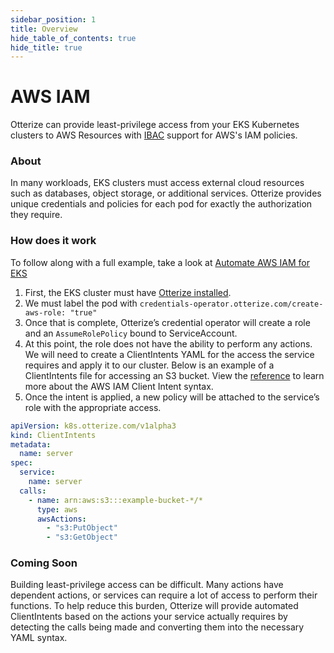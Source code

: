 ```yaml
---
sidebar_position: 1
title: Overview
hide_table_of_contents: true
hide_title: true
---
```


# AWS IAM

Otterize can provide least-privilege access from your EKS Kubernetes clusters to AWS Resources with [IBAC](/overview/intent-based-access-control/) support for AWS's IAM policies.

### About

In many workloads, EKS clusters must access external cloud resources such as databases, object storage, or additional services. Otterize provides unique credentials and policies for each pod for exactly the authorization they require.

### How does it work

To follow along with a full example, take a look at [Automate AWS IAM for EKS](/features/aws-iam/Examples/aws-iam-eks)

1. First, the EKS cluster must have [Otterize installed](/overview/installation).
2. We must label the pod with `credentials-operator.otterize.com/create-aws-role: "true"`
3. Once that is complete, Otterize’s credential operator will create a role and an `AssumeRolePolicy` bound to ServiceAccount.
4. At this point, the role does not have the ability to perform any actions. We will need to create a ClientIntents YAML for the access the service requires and apply it to our cluster. Below is an example of a ClientIntents file for accessing an S3 bucket. View the [reference](/features/aws-iam/Reference) to learn more about the AWS IAM Client Intent syntax.
5. Once the intent is applied, a new policy will be attached to the service’s role with the appropriate access.

```yaml
apiVersion: k8s.otterize.com/v1alpha3
kind: ClientIntents
metadata:
  name: server
spec:
  service:
    name: server
  calls:
    - name: arn:aws:s3:::example-bucket-*/*
      type: aws
      awsActions:
        - "s3:PutObject"
        - "s3:GetObject"
```

### Coming Soon

Building least-privilege access can be difficult. Many actions have dependent actions, or services can require a lot of access to perform their functions. To help reduce this burden, Otterize will provide automated ClientIntents based on the actions your service actually requires by detecting the calls being made and converting them into the necessary YAML syntax.


